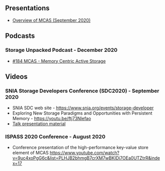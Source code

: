 ## Presentations

- [Overview of MCAS (September 2020)](https://drive.google.com/file/d/1HqUiIycuBfaEmjCxHRaHpu8UpVsmePyk/view?usp=sharing)

## Podcasts

### Storage Unpacked Podcast - December 2020

- [#184 MCAS - Memory Centric Active Storage](https://storageunpacked.com/2020/11/184-mcas/)

## Videos

### SNIA Storage Developers Conference (SDC2020) - September 2020
- SNIA SDC web site - https://www.snia.org/events/storage-developer
- Exploring New Storage Paradigms and Opportunities with Persistent Memory - https://youtu.be/ftj73Nlefao
- [Talk presentation material](https://storagedeveloper2020.org/sites/default/files/004-Waddington-Exploring-New-Storage-Paradigms.pdf)

### ISPASS 2020 Conference - August 2020
- Conference presentation of the high-performance key-value store element of MCAS
  https://www.youtube.com/watch?v=9uc4xoPgG6c&list=PLHJB2bhmgB7crXM7wBKIDi7OEa0UTZtrR&index=17
